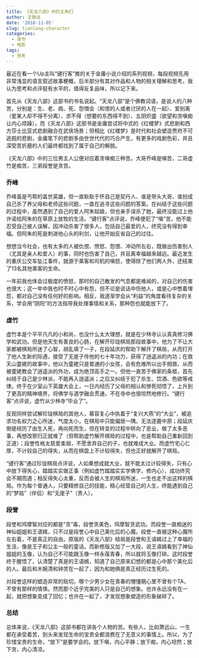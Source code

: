 ```yaml
---
title: 《天龙八部》中的主角们
author: 王致远
date: '2018-11-05'
slug: tianlong-character
categories:
  - 读书
  - 电影
tags:
  - 思考
---
```


最近在看一个Up主叫“键行客”推的关于金庸小说介绍的系列视频，每段视频先用非常浅显的语言叙述故事梗概，后半部分有其对作品和人物的相关理解和思考。我认为思考和点评挺有水平的，值得反复品味，所以记下来。

首先从《天龙八部》这部书的书名说起。“天龙八部”是个佛教词语，是说人的八种苦，分别是：生、老、病、死、怨憎会（和恨的人或者讨厌的人在一起）、爱别离（爱某人却不得不分离）、求不得（想要的东西得不到）、五阴炽盛（欲望和贪嗔痴让内心烦躁）。而《天龙八部》这部书是金庸尝试将中式的《红楼梦》式悲剧和西方莎士比亚式悲剧融合在武侠场景；但相比《红楼梦》是时代和社会塑造贾府不可逃脱的悲剧，金庸笔下的悲剧多由世世代代的巧合产生，有更多的戏剧色彩，并且深受苦折磨的人们最终都找到了属于自己的解脱。

《天龙八部》中的三位男主人公便对应着贪嗔痴三种苦。大哥乔峰是嗔苦，二哥虚竹是痴苦，三弟段誉是贪苦。

### 乔峰

乔峰虽是丐帮的盖世英雄，但一直耿耿于怀自己是契丹人、谁是带头大哥、谁扮成自己杀了养父母和老师这些问题，一直在追寻这些问题的答案。在纠结于这些问题的过程中，虽然遇到了自己的爱人阿朱姑娘，但也亲手误杀了她，最终没能过上他许诺给阿朱的在草原上放牧的生活。“键行客”点评说，乔峰便犯了“嗔”苦，他不能忍受自己被人误解，因冲动杀害了很多人，包括自己最爱的人，终究没有得到幸福。但阿朱的死是刺进他心头的利剑，让他开始反省自己的过往。

想想当今社会，也有太多的人被仇恨、愤怒、怨恨、冲动所左右，既做出伤害别人（尤其是亲人和爱人）的事，同时也伤害了自己，并且离幸福越来越远。最近发生的重庆公交车坠江事件，就源于乘客和司机的嗔怒，使得除了他们两人外，还结束了13名其他乘客的生命。

一年前我也体会过极度的愤怒，那时的自己散发的气息都是难闻的，对自己的伤害也很大；这一年中我也时不时心中有怨，但不论是说话中伤他人，或是心中憋着埋怨，都对自己没有任何好的影响。相反，我逐渐学会从“利益”的角度看待复杂的关系，学会用“阴阳”的方法指导我处理事情和关系，那种怨也就能放下了。

### 虚竹

虚竹本是个平平凡凡的小和尚，也没什么太大理想，就是在少林寺认认真真修习佛学和武功。但是他天生有善良的心肠，在解开珍珑棋局那段故事中，他为了不让大家都被棋局所迷了心智，胡乱填了一子，在段延庆的帮助下解开了棋局，从而打开了他人生新的际遇，接受了无崖子传他的七十年功力，获得了逍遥派的内功；在救天山童姥的故事中，他以为童姥只是普通的小女孩，会有危难所以出手相救，从而被童姥教会了逍遥派的外功，成为绝顶高手之一。但他一直苦于佛家的条框，首先纠结于自己是少林派，不能再入逍遥派；之后又纠结于犯了杀生、饮酒、色欲等戒律。终于在少室山下英雄大会上，一日内经历了父母的相认和惨死彻悟了，上升到了更高的精神境界，将佛学与道学融会贯通，不在寺中也很坦然地修行。“键行客”点评说，虚竹从少林寺“毕业了”。

反观同样尝试解珍珑棋局的其他人，慕容复心中执着于“复兴大燕”的“大业”，被追求功名权力之心所迷，气度太小，在棋局中只能偏居一隅，无法逐鹿中原；段延庆倒是经历了由生入死，再向死而生，但在转变的过程中转向了恶业，做了太多恶事，再想改邪归正就难了（但帮助虚竹解开棋局的过程中，也是帮助自己重新回到正道）；段誉性格太慈爱柔弱，不愿舍弃自己的子，也就难成大业。而虚竹宅心仁厚，不计较自己的得失，从而在棋盘上不计较得失，但也正好就解开了棋局。

“键行客”通过珍珑棋局点评说，人如果想成就大业，就不能太过计较得失，只有心中放下得失心，踏踏实实做正事（例如虚竹踏踏实实学佛学，修内心），成功终究会不期而遇；相反得失心太重，反而会被人生的棋局所迷，一生也走不出这样的棋局。作为每个普通人，只要精修自己的技能，精心经营自己的人生，终能遇到自己的“梦姑”（伴侣）和“无崖子”（贵人）。

### 段誉

段誉和鸠摩智对应的都是“贪”毒，段誉贪美色，鸠摩智贪武功。而段誉一直痴迷的神仙姐姐和王语嫣，只不过是段誉心中自己美化后的心魔。段誉一直被这种心魔所左右着，不是真正的自由。原版的《天龙八部》结局是段誉和王语嫣过上了幸福的生活，像是王子和公主一般的童话。而新修版又加了一大段，说王语嫣看到了神仙姐姐的玉像，认为自己不可能跟玉像一样永葆青春，所以就将玉像打碎。这时段誉终于醒悟了，认清楚了真是的王语嫣，知道了自己原来幻想的都是心中那个美化后的人。最后和木婉清和钟灵在一起了，因为和她俩是真正经历过生死的。

对段誉这样的塑造非常的贴切，哪个少男少女在青春的懵懂期心里不曾有个TA，不曾有那样的情愫。然而那个近乎完美的人只是自己的想象。也许永远没有在一起，就把想象变成了回忆；也许在一起了，才发现想象塑造的形象破碎了。

### 总结

总体来说，《天龙八部》这部书都在讲各个人物的苦。有些人，比如萧远山，一生都在承受着苦，到头来发现生命的宝贵全都浪费在了无意义的事情上。所以，为了珍惜宝贵的生命，“放下”是要学会的。放下嗔，内心平静；放下痴，内心坦然；放下贪，内心清凉。